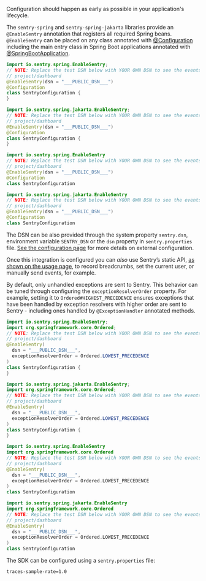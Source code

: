 Configuration should happen as early as possible in your application's lifecycle.

The `sentry-spring` and `sentry-spring-jakarta` libraries provide an `@EnableSentry` annotation that registers all required Spring beans. `@EnableSentry` can be placed on any class annotated with [@Configuration](https://docs.spring.io/spring-framework/docs/current/javadoc-api/org/springframework/context/annotation/Configuration.html) including the main entry class in Spring Boot applications annotated with [@SpringBootApplication](https://docs.spring.io/spring-boot/docs/current/api/org/springframework/boot/autoconfigure/SpringBootApplication.html).


```java {tabTitle:Java (Spring 5)}
import io.sentry.spring.EnableSentry;
// NOTE: Replace the test DSN below with YOUR OWN DSN to see the events from this app in your Sentry
// project/dashboard
@EnableSentry(dsn = "___PUBLIC_DSN___")
@Configuration
class SentryConfiguration {
}
```

```java {tabTitle:Java (Spring 6)}
import io.sentry.spring.jakarta.EnableSentry;
// NOTE: Replace the test DSN below with YOUR OWN DSN to see the events from this app in your Sentry
// project/dashboard
@EnableSentry(dsn = "___PUBLIC_DSN___")
@Configuration
class SentryConfiguration {
}
```

```kotlin {tabTitle:Kotlin (Spring 5)}
import io.sentry.spring.EnableSentry
// NOTE: Replace the test DSN below with YOUR OWN DSN to see the events from this app in your Sentry
// project/dashboard
@EnableSentry(dsn = "___PUBLIC_DSN___")
@Configuration
class SentryConfiguration
```

```kotlin {tabTitle:Kotlin (Spring 6)}
import io.sentry.spring.jakarta.EnableSentry
// NOTE: Replace the test DSN below with YOUR OWN DSN to see the events from this app in your Sentry
// project/dashboard
@EnableSentry(dsn = "___PUBLIC_DSN___")
@Configuration
class SentryConfiguration
```

The DSN can be also provided through the system property `sentry.dsn`, environment variable `SENTRY_DSN` or the `dsn` property in `sentry.properties` file. [See the configuration page](/platforms/java/configuration/) for more details on external configuration.

Once this integration is configured you can _also_ use Sentry’s static API, [as shown on the usage page](usage/), to record breadcrumbs, set the current user, or manually send events, for example.

By default, only unhandled exceptions are sent to Sentry. This behavior can be tuned through configuring the `exceptionResolverOrder` property. For example, setting it to `Ordered#HIGHEST_PRECEDENCE` ensures exceptions that have been handled by exception resolvers with higher order are sent to Sentry - including ones handled by `@ExceptionHandler` annotated methods.


```java {tabTitle:Java (Spring 5)}
import io.sentry.spring.EnableSentry;
import org.springframework.core.Ordered;
// NOTE: Replace the test DSN below with YOUR OWN DSN to see the events from this app in your Sentry
// project/dashboard
@EnableSentry(
  dsn = "___PUBLIC_DSN___",
  exceptionResolverOrder = Ordered.LOWEST_PRECEDENCE
)
class SentryConfiguration {
}
```

```java {tabTitle:Java (Spring 6)}
import io.sentry.spring.jakarta.EnableSentry;
import org.springframework.core.Ordered;
// NOTE: Replace the test DSN below with YOUR OWN DSN to see the events from this app in your Sentry
// project/dashboard
@EnableSentry(
  dsn = "___PUBLIC_DSN___",
  exceptionResolverOrder = Ordered.LOWEST_PRECEDENCE
)
class SentryConfiguration {
}
```

```kotlin {tabTitle:Kotlin (Spring 5)}
import io.sentry.spring.EnableSentry
import org.springframework.core.Ordered
// NOTE: Replace the test DSN below with YOUR OWN DSN to see the events from this app in your Sentry
// project/dashboard
@EnableSentry(
  dsn = "___PUBLIC_DSN___",
  exceptionResolverOrder = Ordered.LOWEST_PRECEDENCE
)
class SentryConfiguration
```

```kotlin {tabTitle:Kotlin (Spring 6)}
import io.sentry.spring.jakarta.EnableSentry
import org.springframework.core.Ordered
// NOTE: Replace the test DSN below with YOUR OWN DSN to see the events from this app in your Sentry
// project/dashboard
@EnableSentry(
  dsn = "___PUBLIC_DSN___",
  exceptionResolverOrder = Ordered.LOWEST_PRECEDENCE
)
class SentryConfiguration
```

<OnboardingOption optionId="performance">

The SDK can be configured using a `sentry.properties` file:

```properties {filename:sentry.properties}
traces-sample-rate=1.0
```
</OnboardingOption>

<PlatformContent includePath="getting-started-config/opentelemetry" />
